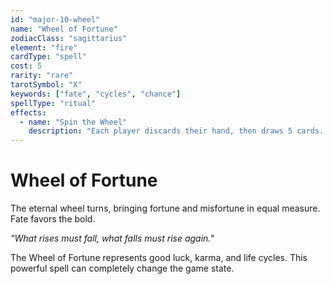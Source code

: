 ```yaml
---
id: "major-10-wheel"
name: "Wheel of Fortune"
zodiacClass: "sagittarius"
element: "fire"
cardType: "spell"
cost: 5
rarity: "rare"
tarotSymbol: "X"
keywords: ["fate", "cycles", "chance"]
spellType: "ritual"
effects:
  - name: "Spin the Wheel"
    description: "Each player discards their hand, then draws 5 cards. Flip a coin: Heads - draw 2 more cards, Tails - your opponent draws 1 card"
---
```


# Wheel of Fortune

The eternal wheel turns, bringing fortune and misfortune in equal measure. Fate favors the bold.

*"What rises must fall, what falls must rise again."*

The Wheel of Fortune represents good luck, karma, and life cycles. This powerful spell can completely change the game state.